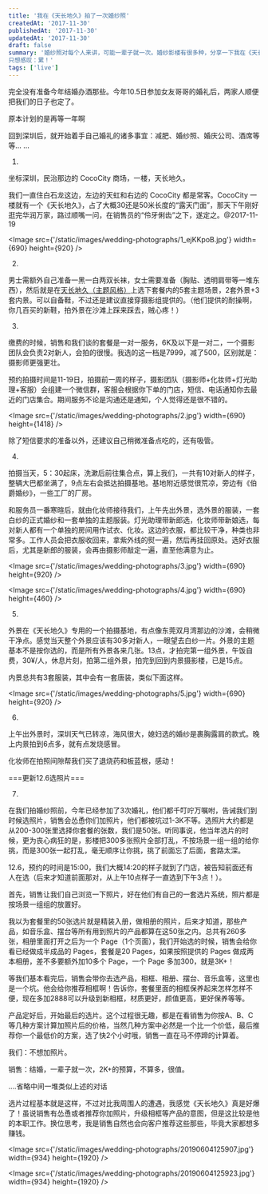 ```yaml
---
title: '我在《天长地久》拍了一次婚纱照'
createdAt: '2017-11-30'
publishedAt: '2017-11-30'
updatedAt: '2017-11-30'
draft: false
summary: '婚纱照对每个人来讲，可能一辈子就一次。婚纱影楼有很多种，分享一下我在《天长地久》的经历：7.5K，5套场景，5：30从家出发至集合地，至21:00结束坐上班车，从摄影基地回家。
只想感叹：累！'
tags: ['live']
---
```


完全没有准备今年结婚办酒那些。今年10.5日参加女友哥哥的婚礼后，两家人顺便把我们的日子也定了。

原本计划的是再等一年啊

回到深圳后，就开始着手自己婚礼的诸多事宜：减肥、婚纱照、婚庆公司、酒席等等... ...

1.

坐标深圳，民治那边的 CocoCity 商场，一楼，天长地久。

我们一直住白石龙这边，左边的天虹和右边的 CocoCity 都是常客。CocoCity 一楼就有一个《天长地久》，占了大概30还是50米长度的“露天门面”，那天下午刚好逛完华润万家，路过顺嘴一问，在销售员的“伶牙俐齿”之下，遂定之。@2017-11-19

<Image src={'/static/images/wedding-photographs/1_ejKKpoB.jpg'} width={690} height={920} />

2.

男士需额外自己准备一黑一白两双长袜，女士需要准备（胸贴、透明肩带等一堆东西），然后就是在[天长地久（主题风格）](http://www.szforever.com.cn/gallery/six/)上选下套餐内的5套主题场景，2套外景+3套内景。可以自备鞋，不过还是建议直接穿摄影组提供的。（他们提供的耐操啊，你几百买的新鞋，拍外景在沙滩上踩来踩去，贼心疼！）

3.

缴费的时候，销售和我们谈的套餐是一对一服务，6K及以下是一对二，一个摄影团队会负责2对新人，会拍的很慢。我选的这一档是7999，减了500，区别就是：摄影师更强更壮。

预约拍摄时间是11-19日，拍摄前一周的样子，摄影团队（摄影师+化妆师+灯光助理+客服）会组建一个微信群，客服会根据你下单的门店，短信、电话通知你去最近的门店集合。期间服务不论是沟通还是通知，个人觉得还是很不错的。

<Image src={'/static/images/wedding-photographs/2.jpg'} width={690} height={1418} />

除了短信要求的准备以外，还建议自己稍微准备点吃的，还有吸管。

4.

拍摄当天，5：30起床，洗漱后前往集合点，算上我们，一共有10对新人的样子，整辆大巴都坐满了，9点左右会抵达拍摄基地。基地附近感觉很荒凉，旁边有《伯爵婚纱》，一些工厂的厂房。

和服务员一番寒暄后，就由化妆师接待我们，上午先出外景，选外景的服装，一套白纱的正式婚纱和一套单独的主题服装。灯光助理带新郎选，化妆师带新娘选，每对新人都有一个单独的房间用作试衣、化妆。这边的衣服，都比较干净，种类也非常多。工作人员会把衣服收回来，拿紫外线的熨一遍，然后再挂回原处。选好衣服后，尤其是新郎的服装，会再由摄影师敲定一遍，直至他满意为止。

<Image src={'/static/images/wedding-photographs/3.jpg'} width={690} height={920} />

<Image src={'/static/images/wedding-photographs/4.jpg'} width={690} height={460} />

5.

外景在《天长地久》专用的一个拍摄基地，有点像东莞双月湾那边的沙滩，会稍微干净点。感觉当天整个外景应该有30多对新人，一眼望去白纱一片。外景的主题基本不是按你选的，而是所有外景各来几张。13点，才拍完第一组外景，午饭自费，30¥/人，休息片刻，拍第二组外景，拍完到回到内景摄影楼，已是15点。

内景总共有3套服装，其中会有一套唐装，类似下面这样。

<Image src={'/static/images/wedding-photographs/5.jpg'} width={690} height={920} />

6.

上午出外景时，深圳天气已转凉，海风很大，媳妇选的婚纱是裹胸露肩的款式。晚上内景拍到6点多，就有点发烧感冒。

化妆师在拍照间隙帮我们买了退烧药和板蓝根，感动！

===更新12.6选照片===

7.

在我们拍婚纱照前，今年已经参加了3次婚礼，他们都千叮咛万嘱咐，告诫我们到时候选照片，销售会怂恿你们加照片，他们都被坑过1-3K不等。选照片大约都是从200-300张里选择你套餐的张数，我们是50张。听同事说，他当年选片的时候，更为丧心病狂的是，影楼把300多张照片全部打乱，不按场景一组一组的给你挑，而是300张一起打乱，毫无顺序让你挑，挑了前面忘了后面，套路太深。

12.6，预约的时间是15:00，我们大概14:20的样子就到了门店，被告知前面还有人在选（后来才知道前面那对，从上午10点样子一直选到下午3点！）。

首先，销售让我们自己浏览一下照片，好在他们有自己的一套选片系统，照片都是按场景一组组的放置好。

我以为套餐里的50张选片就是精装入册，做相册的照片，后来才知道，那些产品，如音乐盒、摆台等所有用到照片的产品都算在这50张之内。总共有260多张，相册里面打开之后为一个 Page（1个页面），我们开始选的时候，销售会给你看已经做成半成品的 Pages，套餐是20 Pages，如果按照提供的 Pages 做成两本相册，差不多要额外加10多个 Page，一个 Page 多加300，就是3K+！

等我们基本看完后，销售会带你去选产品，相框、相册、摆台、音乐盒等，这里也是一个坑。他会给你推荐相框啊！告诉你，套餐里面的相框保养起来怎样怎样不便，现在多加2888可以升级到新相框，材质更好，颜值更高，更好保养等等。

产品定好后，开始最后的选片。这个过程很无趣，都是在看销售为你按A、B、C等几种方案计算加照片后的价格，当然几种方案中必然是一个比一个价低，最后推荐你一个最低价的方案，选了快2个小时哦，销售一直在马不停蹄的计算着。

我们：不想加照片。

销售：结婚，一辈子就一次，2K+的预算，不算多，很值。

....省略中间一堆类似上述的对话

选片过程基本就是这样，不过对比我周围人的遭遇，我感觉《天长地久》真是好爆了！虽说销售有怂恿或者推荐你加照片，升级相框等产品的意图，但是这比较是他的本职工作。换位思考，我是销售自然也会向客户推荐这些那些，毕竟大家都想多赚钱。

<Image src={'/static/images/wedding-photographs/20190604125907.jpg'} width={934} height={1920} />

<Image src={'/static/images/wedding-photographs/20190604125923.jpg'} width={934} height={1920} />


